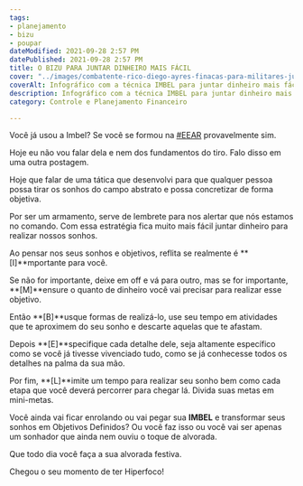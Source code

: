 ```yaml
---
tags:
- planejamento
- bizu
- poupar
dateModified: 2021-09-28 2:57 PM
datePublished: 2021-09-28 2:57 PM
title: O BIZU PARA JUNTAR DINHEIRO MAIS FÁCIL
cover: "../images/combatente-rico-diego-ayres-finacas-para-militares-juntar-dinheiro.png"
coverAlt: Infográfico com a técnica IMBEL para juntar dinheiro mais fácil
description: Infográfico com a técnica IMBEL para juntar dinheiro mais fácil
category: Controle e Planejamento Financeiro

---
```

Você já usou a Imbel? Se você se formou na [#EEAR](https://www.instagram.com/explore/tags/eear/) provavelmente sim.

Hoje eu não vou falar dela e nem dos fundamentos do tiro. Falo disso em uma outra postagem.

Hoje que falar de uma tática que desenvolvi para que qualquer pessoa possa tirar os sonhos do campo abstrato e possa concretizar de forma objetiva.

Por ser um armamento, serve de lembrete para nos alertar que nós estamos no comando. Com essa estratégia fica muito mais fácil juntar dinheiro para realizar nossos sonhos.

Ao pensar nos seus sonhos e objetivos, reflita se realmente é **\[I\]**mportante para você.

Se não for importante, deixe em off e vá para outro, mas se for importante, **\[M\]**ensure o quanto de dinheiro você vai precisar para realizar esse objetivo.

Então **\[B\]**usque formas de realizá-lo, use seu tempo em atividades que te aproximem do seu sonho e descarte aquelas que te afastam.

Depois **\[E\]**specifique cada detalhe dele, seja altamente específico como se você já tivesse vivenciado tudo, como se já conhecesse todos os detalhes na palma da sua mão.

Por fim, **\[L\]**imite um tempo para realizar seu sonho bem como cada etapa que você deverá percorrer para chegar lá. Divida suas metas em mini-metas.

Você ainda vai ficar enrolando ou vai pegar sua **IMBEL** e transformar seus sonhos em Objetivos Definidos? Ou você faz isso ou você vai ser apenas um sonhador que ainda nem ouviu o toque de alvorada.

  
Que todo dia você faça a sua alvorada festiva.

Chegou o seu momento de ter Hiperfoco!
